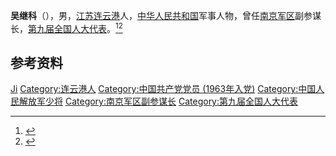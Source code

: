 '''吴继科'''（{{bd|1942年|9月|}}），男，[[江苏|江苏]][[连云港|连云港]]人，[[中华人民共和国|中华人民共和国]]军事人物，曾任[[南京军区|南京军区]]副参谋长，[[第九届全国人大代表|第九届全国人大代表]]。<ref>{{Cite web|title=吴继科|url=https://xsg.jou.edu.cn/info/1007/1288.htm|accessdate=任|work=江苏海洋大学校史网}}{{Dead link}}</ref><ref>{{Cite book|title=中华人民共和国职官志|author=何虎生, 李耀东, 向常福主编|publisher=中国社会出版社|year=2003|isbn=9787800883934|location=北京|pages=}}</ref>

== 参考资料 ==
{{reflist}}

{{中国人物小作品}}

{{Authority control}}
{{DEFAULTSORT:Wu吴}}
[[Category:吴姓|Ji]]
[[Category:连云港人|Category:连云港人]]
[[Category:中国共产党党员_(1963年入党)|Category:中国共产党党员 (1963年入党)]]
[[Category:中国人民解放军少将|Category:中国人民解放军少将]]
[[Category:南京军区副参谋长|Category:南京军区副参谋长]]
[[Category:第九届全国人大代表|Category:第九届全国人大代表]]